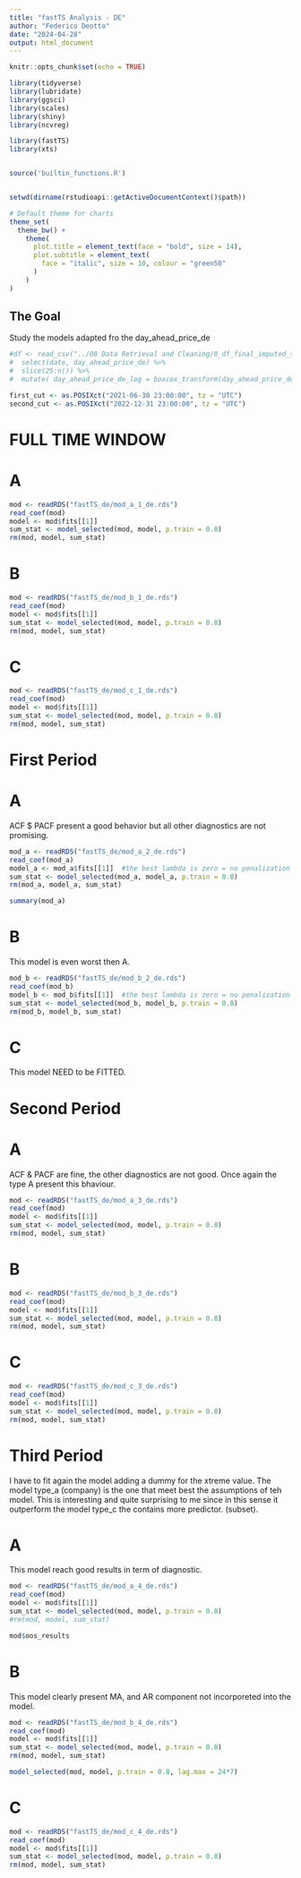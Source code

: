 ```yaml
---
title: "fastTS Analysis - DE"
author: "Federico Deotto"
date: "2024-04-28"
output: html_document
---
```



```r
knitr::opts_chunk$set(echo = TRUE)

library(tidyverse)
library(lubridate)
library(ggsci)
library(scales)
library(shiny)
library(ncvreg)

library(fastTS)
library(xts)


source('builtin_functions.R')


setwd(dirname(rstudioapi::getActiveDocumentContext()$path))

# Default theme for charts
theme_set(
  theme_bw() +
    theme(  
      plot.title = element_text(face = "bold", size = 14),
      plot.subtitle = element_text(
        face = "italic", size = 10, colour = "green50"
      )
    )
)

```

## The Goal

Study the models adapted fro the day_ahead_price_de 

```r
#df <- read_csv("../00 Data Retrieval and Cleaning/0_df_final_imputed_shifting_a.csv") %>% 
#  select(date, day_ahead_price_de) %>% 
#  slice(25:n()) %>% 
#  mutate( day_ahead_price_de_log = boxcox_transform(day_ahead_price_de, lambda = 0)) 
```

```r
first_cut <- as.POSIXct("2021-06-30 23:00:00", tz = "UTC")
second_cut <- as.POSIXct("2022-12-31 23:00:00", tz = "UTC")
```

# FULL TIME WINDOW


# A
```r
mod <- readRDS("fastTS_de/mod_a_1_de.rds")
read_coef(mod)
model <- mod$fits[[1]]  
sum_stat <- model_selected(mod, model, p.train = 0.8)
rm(mod, model, sum_stat)
```

# B
```r
mod <- readRDS("fastTS_de/mod_b_1_de.rds")
read_coef(mod)
model <- mod$fits[[1]]  
sum_stat <- model_selected(mod, model, p.train = 0.8)
rm(mod, model, sum_stat)
```

# C
```r
mod <- readRDS("fastTS_de/mod_c_1_de.rds")
read_coef(mod)
model <- mod$fits[[1]]  
sum_stat <- model_selected(mod, model, p.train = 0.8)
rm(mod, model, sum_stat)
```


# First Period 

# A
ACF $ PACF present a good behavior but all other diagnostics are not promising.
```r
mod_a <- readRDS("fastTS_de/mod_a_2_de.rds")
read_coef(mod_a)
model_a <- mod_a$fits[[1]]  #the best lambda is zero = no penalization OLS
sum_stat <- model_selected(mod_a, model_a, p.train = 0.8)
rm(mod_a, model_a, sum_stat)
```


```r
summary(mod_a)
```


# B
This model is even worst then A.
```r
mod_b <- readRDS("fastTS_de/mod_b_2_de.rds")
read_coef(mod_b)
model_b <- mod_b$fits[[1]]  #the best lambda is zero = no penalization OLS
sum_stat <- model_selected(mod_b, model_b, p.train = 0.8)
rm(mod_b, model_b, sum_stat)
```

# C
This model NEED to be FITTED.


# Second Period

# A
ACF & PACF are fine, the other diagnostics are not good. Once again the type A present this bhaviour. 
```r
mod <- readRDS("fastTS_de/mod_a_3_de.rds")
read_coef(mod)
model <- mod$fits[[1]]  
sum_stat <- model_selected(mod, model, p.train = 0.8)
rm(mod, model, sum_stat)
```

# B
```r
mod <- readRDS("fastTS_de/mod_b_3_de.rds")
read_coef(mod)
model <- mod$fits[[1]]  
sum_stat <- model_selected(mod, model, p.train = 0.8)
rm(mod, model, sum_stat)
```

# C
```r
mod <- readRDS("fastTS_de/mod_c_3_de.rds")
read_coef(mod)
model <- mod$fits[[1]]  
sum_stat <- model_selected(mod, model, p.train = 0.8)
rm(mod, model, sum_stat)
```


# Third Period


I have to fit again the model adding a dummy for the xtreme value. 
The model type_a (company) is the one that meet best the assumptions of teh model. This is interesting and quite surprising to me since in this sense it outperform the model type_c the contains more predictor. (subset).




# A
This model reach good results in term of diagnostic. 
```r
mod <- readRDS("fastTS_de/mod_a_4_de.rds")
read_coef(mod)
model <- mod$fits[[1]]  
sum_stat <- model_selected(mod, model, p.train = 0.8)
#rm(mod, model, sum_stat)
```
```r
mod$oos_results
```





# B
This model clearly present MA, and AR component not incorporeted into the model.
```r
mod <- readRDS("fastTS_de/mod_b_4_de.rds")
read_coef(mod)
model <- mod$fits[[1]]  
sum_stat <- model_selected(mod, model, p.train = 0.8)
rm(mod, model, sum_stat)
```

```r
model_selected(mod, model, p.train = 0.8, lag.max = 24*7)
```


# C
```r
mod <- readRDS("fastTS_de/mod_c_4_de.rds")
read_coef(mod)
model <- mod$fits[[1]]  
sum_stat <- model_selected(mod, model, p.train = 0.8)
rm(mod, model, sum_stat)
```

